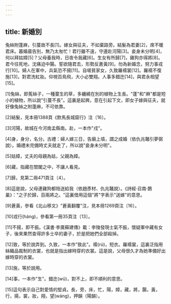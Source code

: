 ```yaml
---
---
---
```

title: 新婚別
---



兔絲附蓬麻，引蔓故不長[1]。嫁女與征夫，不如棄路旁。結髮為君妻[2]，席不暖君床。暮婚晨告別，無乃太匆忙！君行雖不遠，守邊赴河陽[3]。妾身未分明[4]，何以拜姑嫜[5]？父母養我時，日夜令我藏[6]。生女有所歸[7]，雞狗亦得將[8]。君今往死地，沈痛迫中腸。誓欲隨君去，形勢反蒼黃[9]。勿為新婚念，努力事戎行[10]。婦人在軍中，兵氣恐不揚[11]。自嗟貧家女，久致羅襦裳[12]。羅襦不復施[13]，對君洗紅妝。仰視百鳥飛，大小必雙翔。人事多錯迕[14]，與君永相望[15]。

[1]兔絲，即菟絲子，一種蔓生的草，多纏繞在別的植物上生長。"蓬"和"麻"都是短小的植物，所以說"引蔓不長"。這裏是起興，意在引起下文，即女子嫁與征夫，就好像兔絲之附蓬麻，不可依靠。

[2]結髮，見本冊1388頁《飲馬長城窟行》注〔16〕。

[3]河陽，故城在今河南孟縣南。赴，一本作"戍"。

[4]身，身分，名分。古禮：婦人嫁三日，告廟上墳，謂之成婚（依仇兆鼇引夢弼說）。婚禮未完備時丈夫就走了，所以說"妾身未分明"。

[5]姑嫜，丈夫的母親為姑，父親為嫜。

[6]藏，指藏在閨閣之中，不讓人看見。

[7]歸，見第二冊471頁注〔4〕。

[8]這是說，父母連雞狗都陪送給我（依趙彥材、仇兆鼇說）。《詩經·召南·鵲巢》："之子於歸，百兩將之。"這裏借用這個"將"字表示"送嫁"的意思。

[9]蒼黃，參看《北山移文》"蒼黃翻覆"注，見本冊1269頁注〔16〕。

[10]戎行(háng)，參看第一冊35頁注〔13〕。

[11]不揚，即不振。《漢書·李廣蘇建傳》載：李陵發現士氣不振，懷疑軍中藏有女子，後來果然查得許多士卒的妻子，於是把她們全部殺掉。

[12]致，等於說弄到。久致，一本作"致此"。襦(rú)，短衣。羅襦裳，這裏泛指用絲織品裁制的衣裳，也就是指出嫁時穿的衣裳。這是說，父母很久才為她準備好出嫁時穿的衣裳。

[13]施，等於說用。

[14]事，一本作"生"。錯迕(wǔ)，對不上，即不順利的意思。

[15]這句表示自己對愛情的堅貞。長，旁，床，忙，陽，嫜，藏，將，腸，黃，行，揚，裳，妝，翔，望(wáng)，押韻（陽韻）。